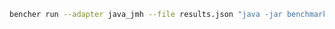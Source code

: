 ```sh
bencher run --adapter java_jmh --file results.json "java -jar benchmarks.jar -rf json -rff results.json"
```